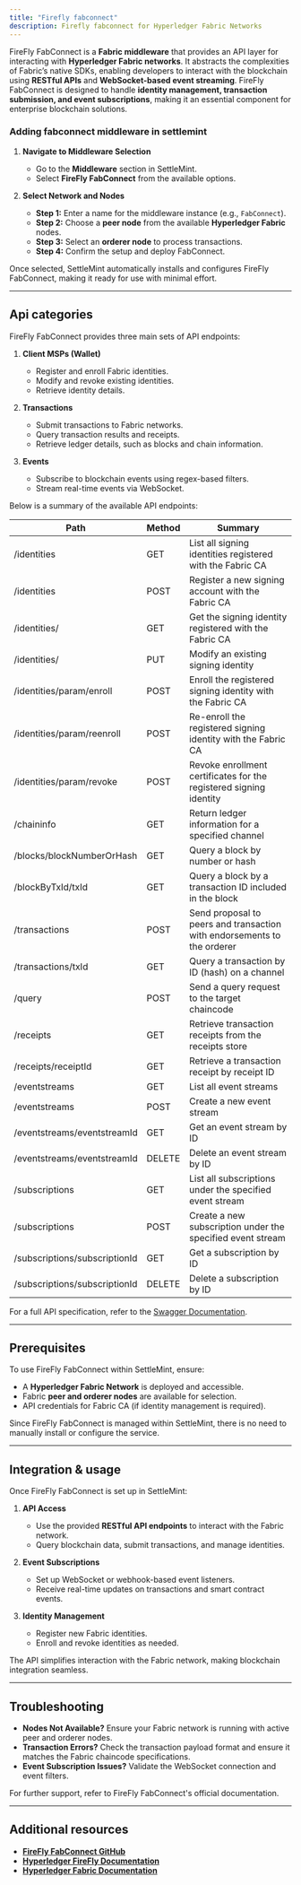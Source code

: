 ```yaml
---
title: "Firefly fabconnect"
description: Firefly fabconnect for Hyperledger Fabric Networks
---
```


FireFly FabConnect is a **Fabric middleware** that provides an API layer for
interacting with **Hyperledger Fabric networks**. It abstracts the complexities
of Fabric’s native SDKs, enabling developers to interact with the blockchain
using **RESTful APIs** and **WebSocket-based event streaming**. FireFly
FabConnect is designed to handle **identity management, transaction submission,
and event subscriptions**, making it an essential component for enterprise
blockchain solutions.

### Adding fabconnect middleware in settlemint

1. **Navigate to Middleware Selection**

   - Go to the **Middleware** section in SettleMint.
   - Select **FireFly FabConnect** from the available options.

2. **Select Network and Nodes**
   - **Step 1:** Enter a name for the middleware instance (e.g., `FabConnect`).
   - **Step 2:** Choose a **peer node** from the available **Hyperledger
     Fabric** nodes.
   - **Step 3:** Select an **orderer node** to process transactions.
   - **Step 4:** Confirm the setup and deploy FabConnect.

Once selected, SettleMint automatically installs and configures FireFly
FabConnect, making it ready for use with minimal effort.

---

## Api categories

FireFly FabConnect provides three main sets of API endpoints:

1. **Client MSPs (Wallet)**

   - Register and enroll Fabric identities.
   - Modify and revoke existing identities.
   - Retrieve identity details.

2. **Transactions**

   - Submit transactions to Fabric networks.
   - Query transaction results and receipts.
   - Retrieve ledger details, such as blocks and chain information.

3. **Events**
   - Subscribe to blockchain events using regex-based filters.
   - Stream real-time events via WebSocket.

Below is a summary of the available API endpoints:

| Path                            | Method | Summary                                                                 |
| ------------------------------- | ------ | ----------------------------------------------------------------------- |
| /identities                     | GET    | List all signing identities registered with the Fabric CA               |
| /identities                     | POST   | Register a new signing account with the Fabric CA                       |
| /identities/          | GET    | Get the signing identity registered with the Fabric CA                  |
| /identities/          | PUT    | Modify an existing signing identity                                     |
| /identities/param/enroll   | POST   | Enroll the registered signing identity with the Fabric CA               |
| /identities/param/reenroll | POST   | Re-enroll the registered signing identity with the Fabric CA            |
| /identities/param/revoke   | POST   | Revoke enrollment certificates for the registered signing identity      |
| /chaininfo                      | GET    | Return ledger information for a specified channel                       |
| /blocks/blockNumberOrHash     | GET    | Query a block by number or hash                                         |
| /blockByTxId/txId             | GET    | Query a block by a transaction ID included in the block                 |
| /transactions                   | POST   | Send proposal to peers and transaction with endorsements to the orderer |
| /transactions/txId            | GET    | Query a transaction by ID (hash) on a channel                           |
| /query                          | POST   | Send a query request to the target chaincode                            |
| /receipts                       | GET    | Retrieve transaction receipts from the receipts store                   |
| /receipts/receiptId           | GET    | Retrieve a transaction receipt by receipt ID                            |
| /eventstreams                   | GET    | List all event streams                                                  |
| /eventstreams                   | POST   | Create a new event stream                                               |
| /eventstreams/eventstreamId   | GET    | Get an event stream by ID                                               |
| /eventstreams/eventstreamId   | DELETE | Delete an event stream by ID                                            |
| /subscriptions                  | GET    | List all subscriptions under the specified event stream                 |
| /subscriptions                  | POST   | Create a new subscription under the specified event stream              |
| /subscriptions/subscriptionId | GET    | Get a subscription by ID                                                |
| /subscriptions/subscriptionId | DELETE | Delete a subscription by ID                                             |

For a full API specification, refer to the
[Swagger Documentation](https://github.com/hyperledger/firefly-fabconnect).

---

## Prerequisites

To use FireFly FabConnect within SettleMint, ensure:

- A **Hyperledger Fabric Network** is deployed and accessible.
- Fabric **peer and orderer nodes** are available for selection.
- API credentials for Fabric CA (if identity management is required).

Since FireFly FabConnect is managed within SettleMint, there is no need to
manually install or configure the service.

---

## Integration & usage

Once FireFly FabConnect is set up in SettleMint:

1. **API Access**

   - Use the provided **RESTful API endpoints** to interact with the Fabric
     network.
   - Query blockchain data, submit transactions, and manage identities.

2. **Event Subscriptions**

   - Set up WebSocket or webhook-based event listeners.
   - Receive real-time updates on transactions and smart contract events.

3. **Identity Management**
   - Register new Fabric identities.
   - Enroll and revoke identities as needed.

The API simplifies interaction with the Fabric network, making blockchain
integration seamless.

---

## Troubleshooting

- **Nodes Not Available?** Ensure your Fabric network is running with active
  peer and orderer nodes.
- **Transaction Errors?** Check the transaction payload format and ensure it
  matches the Fabric chaincode specifications.
- **Event Subscription Issues?** Validate the WebSocket connection and event
  filters.

For further support, refer to FireFly FabConnect's official documentation.

---

## Additional resources

- **[FireFly FabConnect GitHub](https://github.com/hyperledger/firefly-fabconnect)**
- **[Hyperledger FireFly Documentation](https://hyperledger.github.io/firefly/)**
- **[Hyperledger Fabric Documentation](https://hyperledger-fabric.readthedocs.io/)**
